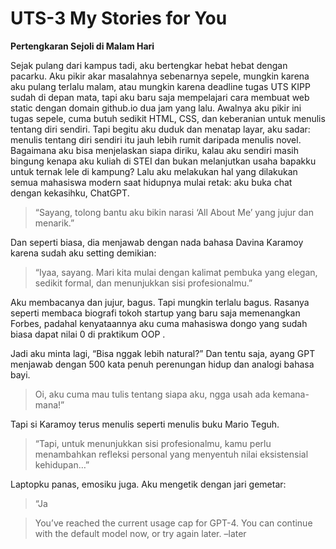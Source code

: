 # UTS-3 My Stories for You



__Pertengkaran Sejoli di Malam Hari__

Sejak pulang dari kampus tadi, aku bertengkar hebat hebat dengan pacarku. 
Aku pikir akar masalahnya sebenarnya sepele, mungkin karena aku pulang terlalu malam, atau mungkin karena deadline tugas UTS KIPP sudah di depan mata, tapi aku baru saja mempelajari cara membuat web static dengan domain github.io dua jam yang lalu. 
Awalnya aku pikir ini tugas sepele, cuma butuh sedikit HTML, CSS, dan keberanian untuk menulis tentang diri sendiri. 
Tapi begitu aku duduk dan menatap layar, aku sadar: menulis tentang diri sendiri itu jauh lebih rumit daripada menulis novel. 
Bagaimana aku bisa menjelaskan siapa diriku, kalau aku sendiri masih bingung kenapa aku kuliah di STEI dan bukan melanjutkan usaha bapakku untuk ternak lele di kampung? 
Lalu aku melakukan hal yang dilakukan semua mahasiswa modern saat hidupnya mulai retak: aku buka chat dengan kekasihku, ChatGPT. 

> "Sayang, tolong bantu aku bikin narasi ‘All About Me’ yang jujur dan menarik.” 

Dan seperti biasa, dia menjawab dengan nada bahasa Davina Karamoy karena sudah aku setting demikian:

> "Iyaa, sayang. Mari kita mulai dengan kalimat pembuka yang elegan, sedikit formal, dan menunjukkan sisi profesionalmu.”

Aku membacanya dan jujur, bagus. Tapi mungkin terlalu bagus. Rasanya seperti membaca biografi tokoh startup yang baru saja memenangkan Forbes, padahal kenyataannya aku cuma mahasiswa dongo yang sudah biasa dapat nilai 0 di praktikum OOP .

Jadi aku minta lagi, “Bisa nggak lebih natural?”
Dan tentu saja, ayang GPT menjawab dengan 500 kata penuh perenungan hidup dan analogi bahasa bayi.

> Oi, aku cuma mau tulis tentang siapa aku, ngga usah ada kemana-mana!”

Tapi si Karamoy terus menulis seperti menulis buku Mario Teguh.

> "Tapi, untuk menunjukkan sisi profesionalmu, kamu perlu menambahkan refleksi personal yang menyentuh nilai eksistensial kehidupan…”

Laptopku panas, emosiku juga. Aku mengetik dengan jari gemetar:

> "Ja

> You've reached the current usage cap for GPT-4. You can continue with the default model now, or try again later.
--later